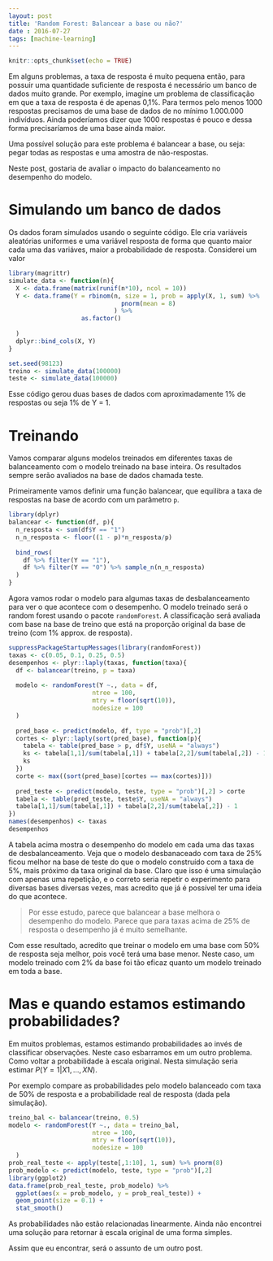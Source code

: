 ```yaml
---
layout: post
title: 'Random Forest: Balancear a base ou não?'
date : 2016-07-27
tags: [machine-learning]
--- 
```


```r
knitr::opts_chunk$set(echo = TRUE)
```

Em alguns problemas, a taxa de resposta é muito pequena então, para possuir uma
quantidade suficiente de resposta é necessário um banco de dados muito grande. Por exemplo, imagine um problema de classificação em que a taxa de resposta é de apenas
0,1%. Para termos pelo menos 1000 respostas precisamos de uma base de dados de 
no mínimo 1.000.000 indivíduos. Ainda poderíamos dizer que 1000 respostas é pouco e
dessa forma precisaríamos de uma base ainda maior.

Uma possível solução para este problema é balancear a base, ou seja: pegar todas as respostas e uma amostra de não-respostas. 

Neste post, gostaria de avaliar o impacto do balanceamento no desempenho do modelo.

# Simulando um banco de dados

Os dados foram simulados usando o seguinte código. Ele cria variáveis aleatórias uniformes
e uma variável resposta de forma que quanto maior cada uma das variáves, maior a probabilidade
de resposta. Considerei um valor 

```r
library(magrittr)
simulate_data <- function(n){
  X <- data.frame(matrix(runif(n*10), ncol = 10))
  Y <- data.frame(Y = rbinom(n, size = 1, prob = apply(X, 1, sum) %>%
                               pnorm(mean = 8)
                             ) %>% 
                    as.factor()
                               
  ) 
  dplyr::bind_cols(X, Y)
}
```

```r
set.seed(98123)
treino <- simulate_data(100000)
teste <- simulate_data(100000)
```

Esse código gerou duas bases de dados com aproximadamente 1% de respostas ou seja 1% de Y = 1.

# Treinando 

Vamos comparar alguns modelos treinados em diferentes taxas de balanceamento com o modelo treinado na base inteira. Os resultados sempre serão avaliados na base de dados chamada teste. 

Primeiramente vamos definir uma função balancear, que equilibra a taxa de respostas na base de acordo com um parâmetro `p`.

```r
library(dplyr)
balancear <- function(df, p){
  n_resposta <- sum(df$Y == "1")
  n_n_resposta <- floor((1 - p)*n_resposta/p)
  
  bind_rows(
    df %>% filter(Y == "1"),
    df %>% filter(Y == "0") %>% sample_n(n_n_resposta)
  )
}
```

Agora vamos rodar o modelo para algumas taxas de desbalanceamento para ver o que acontece com o desempenho. O modelo treinado será o random forest usando o pacote `randomForest`. A classificação será avaliada com base na base de treino que está na proporção original da base de treino (com 1% approx. de resposta).

```r
suppressPackageStartupMessages(library(randomForest))
taxas <- c(0.05, 0.1, 0.25, 0.5)
desempenhos <- plyr::laply(taxas, function(taxa){
  df <- balancear(treino, p = taxa)
  
  modelo <- randomForest(Y ~., data = df,
                       ntree = 100, 
                       mtry = floor(sqrt(10)),
                       nodesize = 100
  )
  
  pred_base <- predict(modelo, df, type = "prob")[,2]
  cortes <- plyr::laply(sort(pred_base), function(p){
    tabela <- table(pred_base > p, df$Y, useNA = "always")
    ks <- tabela[1,1]/sum(tabela[,1]) + tabela[2,2]/sum(tabela[,2]) - 1
    ks
  })
  corte <- max((sort(pred_base)[cortes == max(cortes)]))
  
  pred_teste <- predict(modelo, teste, type = "prob")[,2] > corte
  tabela <- table(pred_teste, teste$Y, useNA = "always")
  tabela[1,1]/sum(tabela[,1]) + tabela[2,2]/sum(tabela[,2]) - 1
})
names(desempenhos) <- taxas
desempenhos
```

A tabela acima mostra o desempenho do modelo em cada uma das taxas de desbalanceamento.
Veja que o modelo desbanaceado com taxa de 25% ficou melhor na base de teste do que o modelo
construído com a taxa de 5%, mais próximo da taxa original da base. Claro que isso é uma simulação com apenas uma repetição, e o correto seria repetir o experimento para diversas bases diversas vezes, mas acredito que já é possível ter uma ideia do que acontece. 

> Por esse estudo, parece que balancear a base melhora o desempenho do modelo. Parece que para taxas acima de 25% de resposta o desempenho já é muito semelhante.

Com esse resultado, acredito que treinar o modelo em uma base com 50% de resposta seja melhor, pois você terá uma base menor. Neste caso, um modelo treinado com 2% da base foi tão eficaz quanto um modelo treinado em toda a base.

# Mas e quando estamos estimando probabilidades?

Em muitos problemas, estamos estimando probabilidades ao invés de classificar observações. Neste caso esbarramos em um outro problema. Como voltar a probabilidade à escala original. Nesta simulação seria estimar $P(Y = 1|X1, ..., XN)$.

Por exemplo compare as probabilidades pelo modelo balanceado com taxa de 50% de resposta e 
a probabilidade real de resposta (dada pela simulação).

```r
treino_bal <- balancear(treino, 0.5)
modelo <- randomForest(Y ~., data = treino_bal,
                       ntree = 100, 
                       mtry = floor(sqrt(10)),
                       nodesize = 100
  )
prob_real_teste <- apply(teste[,1:10], 1, sum) %>% pnorm(8)
prob_modelo <- predict(modelo, teste, type = "prob")[,2]
library(ggplot2)
data.frame(prob_real_teste, prob_modelo) %>%
  ggplot(aes(x = prob_modelo, y = prob_real_teste)) + 
  geom_point(size = 0.1) +
  stat_smooth()
```

As probabilidades não estão relacionadas linearmente. Ainda não encontrei uma solução para
retornar à escala original de uma forma simples. 

Assim que eu encontrar, será o assunto de um outro post.
